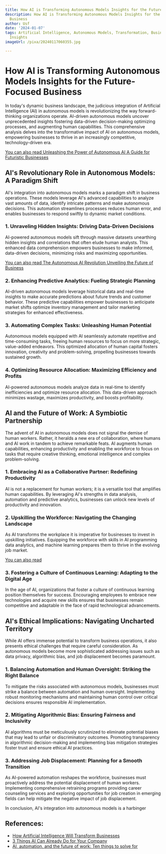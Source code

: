 ```yaml
---
title: How AI is Transforming Autonomous Models Insights for the Future-Focused Business
description: How AI is Transforming Autonomous Models Insights for the Future-Focused
  Business
author: Usf
date: '2024-01-07'
tags: Artificial Intelligence, Autonomous Models, Transformation, Business, Future-Focused,
  Insights
imageUrl: /pixa/20240117060355.jpg

---
```

# How  AI is Transforming Autonomous Models Insights for the Future-Focused Business

In today's dynamic business landscape, the judicious integration of Artificial Intelligence (AI) in autonomous models is revolutionizing the way forward-thinking organizations operate. AI-driven autonomous models uncover  unprecedented insights  fostering data-driven decision-making optimizing processes,  and augmenting human capabilities. This comprehensive analysis delves into  the transformative impact of AI on autonomous  models, empowering businesses to thrive in an increasingly competitive, technology-driven era.

[You can also read Unleashing the Power of Autonomous AI A Guide  for Futuristic  Businesses](Unleashing%20the%20Power%20of%20Autonomous%20AI%20A%20Guide%20for%20Futuristic%20Businesses)


## AI's Revolutionary Role in Autonomous  Models: A Paradigm Shift

AI's integration into autonomous models marks a paradigm shift in business operations. These models leverage AI's advanced capabilities  to analyze vast amounts of data,  identify intricate patterns and make autonomous decisions.  This automation streamlines processes reduces  human error, and enables  businesses to respond swiftly to dynamic market conditions.

### 1. Unraveling Hidden  Insights:  Driving Data-Driven Decisions

AI-powered autonomous models sift through massive datasets unearthing hidden insights and correlations that  often elude  human analysts.  This enhanced data comprehension  empowers businesses to make informed, data-driven decisions, minimizing risks and maximizing opportunities.

[You can also read The Autonomous AI Revolution Unveiling the Future of Business](The%20Autonomous%20AI%20Revolution%20Unveiling%20the%20Future%20of%20Business)


### 2. Enhancing Predictive  Analytics: Fueling Strategic Planning

AI-driven autonomous models  leverage historical data and real-time insights to make accurate  predictions about future trends and customer behavior. These predictive capabilities empower businesses to anticipate  market shifts  optimize  inventory management and  tailor marketing strategies for enhanced effectiveness.

### 3. Automating Complex Tasks: Unleashing Human  Potential

Autonomous models equipped with AI seamlessly automate repetitive and time-consuming tasks, freeing human resources to focus on more strategic, value-added endeavors.  This optimized allocation of  human capital fosters innovation, creativity and problem-solving, propelling businesses  towards  sustained growth.

### 4. Optimizing  Resource Allocation: Maximizing Efficiency  and Profits

AI-powered  autonomous models analyze data  in  real-time to identify inefficiencies and optimize resource allocation. This data-driven approach minimizes wastage, maximizes productivity, and boosts profitability.

## AI and the Future of Work: A Symbiotic Partnership

The  advent of AI in autonomous  models does not signal the  demise  of human workers. Rather, it heralds a new era of collaboration, where humans and AI work in tandem to  achieve remarkable feats. AI augments human capabilities, enhancing productivity and enabling the workforce to focus on tasks that require creative thinking, emotional intelligence  and complex problem-solving.

###  1. Embracing AI as a Collaborative Partner: Redefining Productivity

AI is not  a replacement for human workers; it is a versatile  tool that amplifies  human capabilities. By leveraging AI's strengths in data analysis, automation and predictive analytics, businesses can unlock new levels of  productivity and innovation.

### 2. Upskilling the  Workforce: Navigating the Changing Landscape

As AI transforms the workplace it is imperative for businesses to invest in  upskilling initiatives. Equipping  the workforce with skills in AI programming data analytics, and machine learning prepares them to thrive in the evolving job market.

[You can also read ]()


### 3. Fostering a Culture  of Continuous Learning: Adapting to the Digital Age

In the  age of AI, organizations that foster a culture of continuous learning position themselves for success. Encouraging employees to embrace new technologies and acquire new skills ensures that businesses remain competitive and adaptable in the face of rapid technological advancements.

## AI's Ethical Implications: Navigating Uncharted Territory

While  AI offers immense potential to transform business operations, it also presents ethical challenges that require  careful consideration. As autonomous models become more sophisticated  addressing issues such as data privacy, algorithmic bias, and job displacement becomes paramount.

### 1. Balancing Automation and Human Oversight: Striking the Right Balance

To mitigate the risks associated with autonomous models, businesses must strike a balance between automation and human oversight. Implementing robust monitoring mechanisms and maintaining  human  control over  critical decisions ensures responsible AI  implementation.

### 2. Mitigating Algorithmic Bias: Ensuring Fairness and Inclusivity

AI algorithms must be meticulously scrutinized to  eliminate potential biases that may lead to unfair or discriminatory outcomes. Promoting transparency in algorithmic  decision-making and implementing bias  mitigation strategies foster trust and ensure ethical AI practices.

### 3. Addressing Job Displacement: Planning for a Smooth  Transition

As AI-powered automation  reshapes the workforce, businesses must proactively address the  potential displacement of  human workers.  Implementing comprehensive retraining programs providing career counseling services and exploring opportunities for job creation in  emerging fields can help mitigate the negative impact of job displacement.

In conclusion, AI's  integration into autonomous models is a harbinger

## References:
- [How Artificial Intelligence Will Transform Businesses](https://www.businessnewsdaily.com/9402-artificial-intelligence-business-trends.html)
- [3 Things AI Can Already Do for Your Company](https://hbr.org/2018/01/artificial-intelligence-for-the-real-world)
- [AI, automation, and the future of work: Ten things to solve for](https://www.mckinsey.com/featured-insights/future-of-work/ai-automation-and-the-future-of-work-ten-things-to-solve-for)
